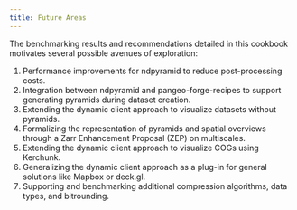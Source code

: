 ```yaml
---
title: Future Areas
---
```


The benchmarking results and recommendations detailed in this cookbook motivates several possible avenues of exploration:

1. Performance improvements for ndpyramid to reduce post-processing costs.
2. Integration between ndpyramid and pangeo-forge-recipes to support generating pyramids during dataset creation.
3. Extending the dynamic client approach to visualize datasets without pyramids.
4. Formalizing the representation of pyramids and spatial overviews through a Zarr Enhancement Proposal (ZEP) on multiscales.
5. Extending the dynamic client approach to visualize COGs using Kerchunk.
6. Generalizing the dynamic client approach as a plug-in for general solutions like Mapbox or deck.gl.
7. Supporting and benchmarking additional compression algorithms, data types, and bitrounding.
